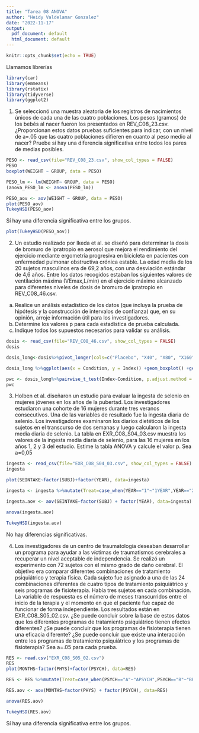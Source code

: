 ```yaml
---
title: "Tarea 08 ANOVA"
author: "Heidy Valdelamar Gonzalez"
date: "2022-11-17"
output:
  pdf_document: default
  html_document: default
---
```


```r
knitr::opts_chunk$set(echo = TRUE)
```

Llamamos librerías
```r
library(car)
library(emmeans)
library(rstatix)
library(tidyverse)
library(ggplot2)
```

1. Se seleccionó una muestra aleatoria de los registros de nacimientos únicos de cada una de las cuatro poblaciones. Los pesos (gramos) de los bebés al nacer fueron los presentados en REV_C08_23.csv.
¿Proporcionan estos datos pruebas suficientes para indicar, con un nivel de a=.05
 que las cuatro poblaciones difieren en cuanto al peso medio al nacer? Pruebe si hay una diferencia significativa entre todos los pares de medias posibles.

```r
PESO <- read_csv(file="REV_C08_23.csv", show_col_types = FALSE)
PESO
boxplot(WEIGHT ~ GROUP, data = PESO)
```
```r
PESO_lm <- lm(WEIGHT~ GROUP, data = PESO)
(anova_PESO_lm <- anova(PESO_lm))
```
```r
PESO_aov <- aov(WEIGHT ~ GROUP, data = PESO)
plot(PESO_aov)
TukeyHSD(PESO_aov)
```
Sí hay una diferencia significativa entre los grupos.
```r
plot(TukeyHSD(PESO_aov))
```


2. Un estudio realizado por Ikeda et al. se diseñó para determinar la dosis de bromuro de ipratropio en aerosol que mejora el rendimiento del ejercicio mediante ergometría progresiva en bicicleta en pacientes con enfermedad pulmonar obstructiva crónica estable. La edad media de los 20 sujetos masculinos era de 69,2 años, con una desviación estándar de 4,6 años. Entre los datos recogidos estaban los siguientes valores de ventilación máxima (VEmax,L/min) en el ejercicio máximo alcanzado para diferentes niveles de dosis de bromuro de ipratropio en REV_C08_46.csv.
a) Realice un análisis estadístico de los datos (que incluya la prueba de hipótesis y la construcción de intervalos de confianza) que, en su opinión, arroje información útil para los investigadores.
b) Determine los valores p para cada estadística de prueba calculada.
c) Indique todos los supuestos necesarios para validar su análisis.
```r
dosis <- read_csv(file="REV_C08_46.csv", show_col_types = FALSE)
dosis
```

```r
dosis_long<-dosis%>%pivot_longer(cols=c("Placebo", "X40", "X80", "X160", "X240"), names_to = "Condition", values_to = "Index")

dosis_long %>%ggplot(aes(x = Condition, y = Index)) +geom_boxplot() +geom_jitter(aes(color = Condition)) +labs(y = "Ventilación Máxima",title = "Dosis de bromuro de ipratropio")
```
```r
pwc <- dosis_long%>%pairwise_t_test(Index~Condition, p.adjust.method = "bonferroni")
pwc
```


3. Holben et al. diseñaron un estudio para evaluar la ingesta de selenio en mujeres jóvenes en los años de la pubertad. Los investigadores estudiaron una cohorte de 16 mujeres durante tres veranos consecutivos. Una de las variables de resultado fue la ingesta diaria de selenio. Los investigadores examinaron los diarios dietéticos de los sujetos en el transcurso de dos semanas y luego calcularon la ingesta media diaria de selenio. La tabla en EXR_C08_S04_03.csv muestra los valores de la ingesta media diaria de selenio, para las 16 mujeres en los años 1, 2 y 3 del estudio. Estime la tabla ANOVA y calcule el valor p. Sea a=0,05
```r
ingesta <- read_csv(file="EXR_C08_S04_03.csv", show_col_types = FALSE)
ingesta
```
```r
plot(SEINTAKE~factor(SUBJ)+factor(YEAR), data=ingesta)
```
```r
ingesta <- ingesta %>%mutate(Treat=case_when(YEAR=="1"~"1YEAR",YEAR=="2"~"2YEAR",YEAR=="3"~"3YEAR"))

ingesta.aov <- aov(SEINTAKE~factor(SUBJ) + factor(YEAR), data=ingesta)

anova(ingesta.aov)
```
```r
TukeyHSD(ingesta.aov)
```
No hay diferencias significativas.


4. Los investigadores de un centro de traumatología deseaban desarrollar un programa para ayudar a las víctimas de traumatismos cerebrales a recuperar un nivel aceptable de independencia. Se realizó un experimento con 72 sujetos con el mismo grado de daño cerebral. El objetivo era comparar diferentes combinaciones de tratamiento psiquiátrico y terapia física. Cada sujeto fue asignado a una de las 24 combinaciones diferentes de cuatro tipos de tratamiento psiquiátrico y seis programas de fisioterapia. Había tres sujetos en cada combinación. La variable de respuesta es el número de meses transcurridos entre el inicio de la terapia y el momento en que el paciente fue capaz de funcionar de forma independiente. Los resultados están en EXR_C08_S05_02.csv.
¿Se puede concluir sobre la base de estos datos que los diferentes programas de tratamiento psiquiátrico tienen efectos diferentes? ¿Se puede concluir que los programas de fisioterapia tienen una eficacia diferente? ¿Se puede concluir que existe una interacción entre los programas de tratamiento psiquiátrico y los programas de fisioterapia? Sea a=.05
 para cada prueba.
```r
RES <- read.csv("EXR_C08_S05_02.csv")
RES
plot(MONTHS~factor(PHYS)+factor(PSYCH), data=RES)
```
```r
RES <- RES %>%mutate(Treat=case_when(PSYCH=="A"~"APSYCH",PSYCH=="B"~"BPSYCH",PSYCH=="C"~"CPSYCH",PSYCH=="D"~"DPSYCH"))

RES.aov <- aov(MONTHS~factor(PHYS) + factor(PSYCH), data=RES)

anova(RES.aov)
```
```r
TukeyHSD(RES.aov)
```
Sí hay una diferencia significativa entre los grupos.

